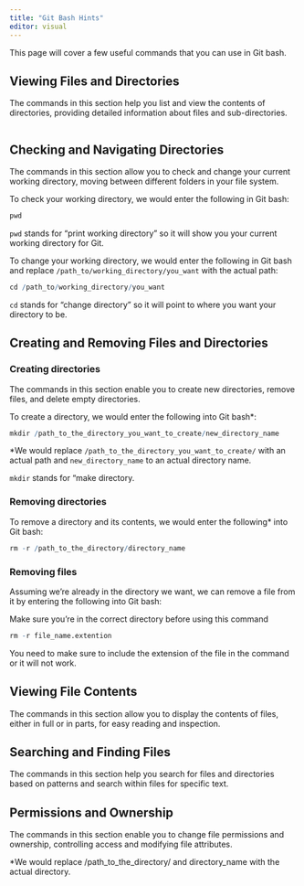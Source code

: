 ```yaml
---
title: "Git Bash Hints"
editor: visual
---
```


This page will cover a few useful commands that you can use in Git bash.

## Viewing Files and Directories

The commands in this section help you list and view the contents of directories, providing detailed information about files and sub-directories.

```r

```


## Checking and Navigating Directories

The commands in this section allow you to check and change your current working directory, moving between different folders in your file system.

To check your working directory, we would enter the following in Git bash: 

```r

pwd

```

`pwd` stands for "print working directory" so it will show you your current working directory for Git.

To change your working directory, we would enter the following in Git bash and replace `/path_to/working_directory/you_want` with the actual path: 

```r

cd /path_to/working_directory/you_want

```

`cd` stands for "change directory" so it will point to where you want your directory to be. 

## Creating and Removing Files and Directories

### Creating directories 

The commands in this section enable you to create new directories, remove files, and delete empty directories.

To create a directory, we would enter the following into Git bash*: 

```r

mkdir /path_to_the_directory_you_want_to_create/new_directory_name

```

*We would replace `/path_to_the_directory_you_want_to_create/` with an actual path and `new_directory_name` to an actual directory name.

`mkdir` stands for "make directory. 

### Removing directories 

To remove a directory and its contents, we would enter the following* into Git bash: 


```r

rm -r /path_to_the_directory/directory_name

```

### Removing files

Assuming we're already in the directory we want, we can remove a file from it by entering the following into Git bash: 


:::{.callout-important}

Make sure you're in the correct directory before using this command
:::

```r

rm -r file_name.extention

```

You need to make sure to include the extension of the file in the command or it will not work. 

## Viewing File Contents

The commands in this section allow you to display the contents of files, either in full or in parts, for easy reading and inspection.

## Searching and Finding Files

The commands in this section help you search for files and directories based on patterns and search within files for specific text.

## Permissions and Ownership

The commands in this section enable you to change file permissions and ownership, controlling access and modifying file attributes.

*We would replace /path_to_the_directory/ and directory_name with the actual directory. 
